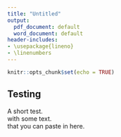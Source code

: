 ```yaml
---
title: "Untitled"
output:
  pdf_document: default
  word_document: default
header-includes:
- \usepackage{lineno}
- \linenumbers
---
```


```r
knitr::opts_chunk$set(echo = TRUE)
```

## Testing
A short test.  
with some text.  
that you can paste in here.  
